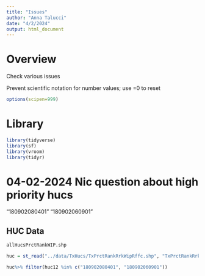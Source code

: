 ```yaml
---
title: "Issues"
author: "Anna Talucci"
date: "4/2/2024"
output: html_document
---
```



# Overview

Check various issues

Prevent scientific notation for number values; use =0 to reset
```r
options(scipen=999)
```

# Library
```r
library(tidyverse)
library(sf)
library(vroom)
library(tidyr)
```

# 04-02-2024 Nic question about high priority hucs
"180902080401"
"180902060901"


## HUC Data
```r
allHucsPrctRankWIP.shp
```

```r
huc = st_read("../data/TxHucs/TxPrctRankRrkWipRffc.shp", "TxPrctRankRrkWipRffc")
```
```r
huc%>% filter(huc12 %in% c("180902080401", "180902060901"))
```








